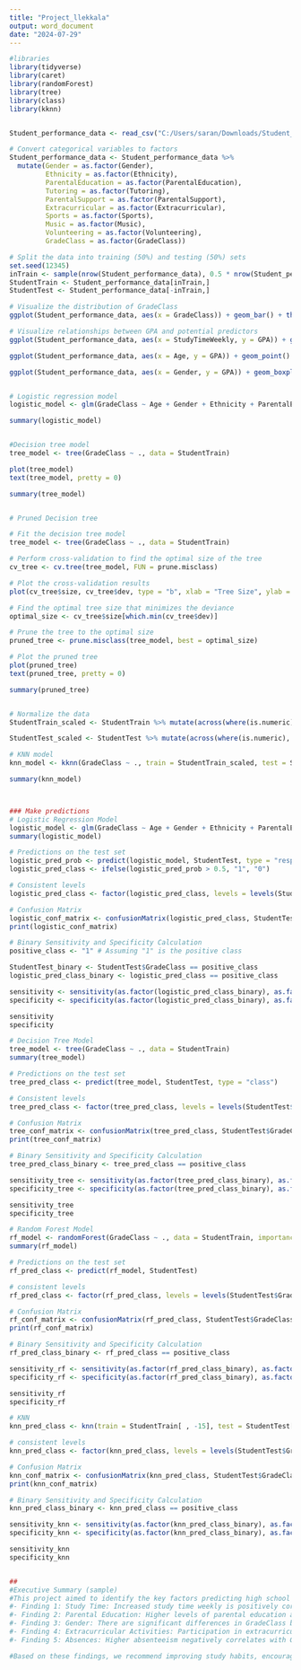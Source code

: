 ---
title: "Project_llekkala"
output: word_document
date: "2024-07-29"
---

```{r}
#libraries
library(tidyverse)
library(caret)
library(randomForest)
library(tree)
library(class)
library(kknn)


Student_performance_data <- read_csv("C:/Users/saran/Downloads/Student_performance_data _.csv")

# Convert categorical variables to factors
Student_performance_data <- Student_performance_data %>%
  mutate(Gender = as.factor(Gender),
         Ethnicity = as.factor(Ethnicity),
         ParentalEducation = as.factor(ParentalEducation),
         Tutoring = as.factor(Tutoring),
         ParentalSupport = as.factor(ParentalSupport),
         Extracurricular = as.factor(Extracurricular),
         Sports = as.factor(Sports),
         Music = as.factor(Music),
         Volunteering = as.factor(Volunteering),
         GradeClass = as.factor(GradeClass))

# Split the data into training (50%) and testing (50%) sets 
set.seed(12345)
inTrain <- sample(nrow(Student_performance_data), 0.5 * nrow(Student_performance_data))
StudentTrain <- Student_performance_data[inTrain,]
StudentTest <- Student_performance_data[-inTrain,]

# Visualize the distribution of GradeClass
ggplot(Student_performance_data, aes(x = GradeClass)) + geom_bar() + theme_minimal() + ggtitle("Distribution of Grade Classes")

# Visualize relationships between GPA and potential predictors
ggplot(Student_performance_data, aes(x = StudyTimeWeekly, y = GPA)) + geom_point() + theme_minimal() + ggtitle("Study Time Weekly vs GPA")

ggplot(Student_performance_data, aes(x = Age, y = GPA)) + geom_point() + theme_minimal() + ggtitle("Age vs GPA")

ggplot(Student_performance_data, aes(x = Gender, y = GPA)) + geom_boxplot() + theme_minimal() + ggtitle("Gender vs GPA")


# Logistic regression model
logistic_model <- glm(GradeClass ~ Age + Gender + Ethnicity + ParentalEducation + StudyTimeWeekly + Absences + Tutoring + ParentalSupport + Extracurricular + Sports + Music + Volunteering, data = StudentTrain, family = "binomial")

summary(logistic_model)


#Decision tree model
tree_model <- tree(GradeClass ~ ., data = StudentTrain)

plot(tree_model)
text(tree_model, pretty = 0)

summary(tree_model)


# Pruned Decision tree

# Fit the decision tree model
tree_model <- tree(GradeClass ~ ., data = StudentTrain)

# Perform cross-validation to find the optimal size of the tree
cv_tree <- cv.tree(tree_model, FUN = prune.misclass)

# Plot the cross-validation results
plot(cv_tree$size, cv_tree$dev, type = "b", xlab = "Tree Size", ylab = "Deviance")

# Find the optimal tree size that minimizes the deviance
optimal_size <- cv_tree$size[which.min(cv_tree$dev)]

# Prune the tree to the optimal size
pruned_tree <- prune.misclass(tree_model, best = optimal_size)

# Plot the pruned tree
plot(pruned_tree)
text(pruned_tree, pretty = 0)

summary(pruned_tree)


# Normalize the data
StudentTrain_scaled <- StudentTrain %>% mutate(across(where(is.numeric), scale))

StudentTest_scaled <- StudentTest %>% mutate(across(where(is.numeric), scale))

# KNN model
knn_model <- kknn(GradeClass ~ ., train = StudentTrain_scaled, test = StudentTest_scaled, k = 5, distance = 2, kernel = "rectangular")

summary(knn_model)



### Make predictions
# Logistic Regression Model
logistic_model <- glm(GradeClass ~ Age + Gender + Ethnicity + ParentalEducation + StudyTimeWeekly + Absences + Tutoring + ParentalSupport + Extracurricular + Sports + Music + Volunteering, data = StudentTrain, family = "binomial")
summary(logistic_model)

# Predictions on the test set
logistic_pred_prob <- predict(logistic_model, StudentTest, type = "response")
logistic_pred_class <- ifelse(logistic_pred_prob > 0.5, "1", "0") 

# Consistent levels
logistic_pred_class <- factor(logistic_pred_class, levels = levels(StudentTest$GradeClass))

# Confusion Matrix
logistic_conf_matrix <- confusionMatrix(logistic_pred_class, StudentTest$GradeClass)
print(logistic_conf_matrix)

# Binary Sensitivity and Specificity Calculation
positive_class <- "1" # Assuming "1" is the positive class

StudentTest_binary <- StudentTest$GradeClass == positive_class
logistic_pred_class_binary <- logistic_pred_class == positive_class

sensitivity <- sensitivity(as.factor(logistic_pred_class_binary), as.factor(StudentTest_binary), positive = "TRUE")
specificity <- specificity(as.factor(logistic_pred_class_binary), as.factor(StudentTest_binary), positive = "TRUE")

sensitivity
specificity

# Decision Tree Model
tree_model <- tree(GradeClass ~ ., data = StudentTrain)
summary(tree_model)

# Predictions on the test set
tree_pred_class <- predict(tree_model, StudentTest, type = "class")

# Consistent levels
tree_pred_class <- factor(tree_pred_class, levels = levels(StudentTest$GradeClass))

# Confusion Matrix
tree_conf_matrix <- confusionMatrix(tree_pred_class, StudentTest$GradeClass)
print(tree_conf_matrix)

# Binary Sensitivity and Specificity Calculation
tree_pred_class_binary <- tree_pred_class == positive_class

sensitivity_tree <- sensitivity(as.factor(tree_pred_class_binary), as.factor(StudentTest_binary), positive = "TRUE")
specificity_tree <- specificity(as.factor(tree_pred_class_binary), as.factor(StudentTest_binary), positive = "TRUE")

sensitivity_tree
specificity_tree

# Random Forest Model
rf_model <- randomForest(GradeClass ~ ., data = StudentTrain, importance = TRUE)
summary(rf_model)

# Predictions on the test set
rf_pred_class <- predict(rf_model, StudentTest)

# consistent levels
rf_pred_class <- factor(rf_pred_class, levels = levels(StudentTest$GradeClass))

# Confusion Matrix
rf_conf_matrix <- confusionMatrix(rf_pred_class, StudentTest$GradeClass)
print(rf_conf_matrix)

# Binary Sensitivity and Specificity Calculation
rf_pred_class_binary <- rf_pred_class == positive_class

sensitivity_rf <- sensitivity(as.factor(rf_pred_class_binary), as.factor(StudentTest_binary), positive = "TRUE")
specificity_rf <- specificity(as.factor(rf_pred_class_binary), as.factor(StudentTest_binary), positive = "TRUE")

sensitivity_rf
specificity_rf

# KNN
knn_pred_class <- knn(train = StudentTrain[ , -15], test = StudentTest[ , -15], cl = StudentTrain$GradeClass, k = 3)

# consistent levels
knn_pred_class <- factor(knn_pred_class, levels = levels(StudentTest$GradeClass))

# Confusion Matrix
knn_conf_matrix <- confusionMatrix(knn_pred_class, StudentTest$GradeClass)
print(knn_conf_matrix)

# Binary Sensitivity and Specificity Calculation
knn_pred_class_binary <- knn_pred_class == positive_class

sensitivity_knn <- sensitivity(as.factor(knn_pred_class_binary), as.factor(StudentTest_binary), positive = "TRUE")
specificity_knn <- specificity(as.factor(knn_pred_class_binary), as.factor(StudentTest_binary), positive = "TRUE")

sensitivity_knn
specificity_knn


##
#Executive Summary (sample)
#This project aimed to identify the key factors predicting high school students' academic performance, measured by GradeClass, using logistic regression, decision tree, and KNN models. Our key findings are as follows:
#- Finding 1: Study Time: Increased study time weekly is positively correlated with higher GradeClass, suggesting that consistent study habits are crucial for academic success.
#- Finding 2: Parental Education: Higher levels of parental education are associated with higher GradeClass, indicating the influence of parental background on student performance.
#- Finding 3: Gender: There are significant differences in GradeClass between male and female students.
#- Finding 4: Extracurricular Activities: Participation in extracurricular activities positively correlates with GradeClass, highlighting the benefits of a well-rounded education.
#- Finding 5: Absences: Higher absenteeism negatively correlates with GradeClass, emphasizing the importance of regular attendance.

#Based on these findings, we recommend improving study habits, encouraging parental involvement in education, promoting extracurricular activities, and addressing absenteeism to enhance student performance.

```

